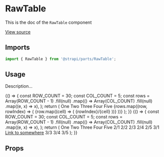 <!--- RawTable.stories.mdx --->


<Meta title="Design System/Molecules/RawTable" component={RawTable} />

# RawTable

This is the doc of the `RawTable` component

[View source](https://github.com/strapi/parts/tree/develop/packages/strapi-parts/src/RawTable)

## Imports

```js
import { RawTable } from '@strapi/parts/RawTable';
```

## Usage

Description...

<Canvas>
  <Story name="base">
    {() => {
      const ROW_COUNT = 30;
      const COL_COUNT = 5;
      const rows = Array(ROW_COUNT - 1)
        .fill(null)
        .map(() =>
          Array(COL_COUNT)
            .fill(null)
            .map((e, x) => x),
        );
      return (
        <Box shadow="filterShadow" padding={3} hasRadius>
          <RawTable colCount={COL_COUNT} rowCount={ROW_COUNT}>
            <RawThead>
              <RawTr>
                <RawTh>
                  <Box padding={2} background="neutral200">
                    One
                  </Box>
                </RawTh>
                <RawTh>
                  <Box padding={2} background="neutral200">
                    Two
                  </Box>
                </RawTh>
                <RawTh>
                  <Box padding={2} background="neutral200">
                    Three
                  </Box>
                </RawTh>
                <RawTh>
                  <Box padding={2} background="neutral200">
                    Four
                  </Box>
                </RawTh>
                <RawTh>
                  <Box padding={2} background="neutral200">
                    Five
                  </Box>
                </RawTh>
              </RawTr>
            </RawThead>
            <RawTbody>
              {rows.map((row, rowIndex) => (
                <RawTr key={`row-${rowIndex}`}>
                  {row.map((cell) => (
                    <RawTd key={`cell-${rowIndex}-${cell}`}>
                      <Box padding={2}>
                        {rowIndex}/{cell}
                      </Box>
                    </RawTd>
                  ))}
                </RawTr>
              ))}
            </RawTbody>
          </RawTable>
        </Box>
      );
    }}
  </Story>
  <Story name="simple">
    {() => {
      const ROW_COUNT = 30;
      const COL_COUNT = 5;
      const rows = Array(ROW_COUNT - 1)
        .fill(null)
        .map(() =>
          Array(COL_COUNT)
            .fill(null)
            .map((e, x) => x),
        );
      return (
        <Box shadow="filterShadow" padding={3} hasRadius>
          <RawTable colCount={COL_COUNT} rowCount={ROW_COUNT}>
            <RawThead>
              <RawTr>
                <RawTh>
                  <Box padding={2} background="neutral200">
                    One
                  </Box>
                </RawTh>
                <RawTh>
                  <Box padding={2} background="neutral200">
                    Two
                  </Box>
                </RawTh>
                <RawTh>
                  <Box padding={2} background="neutral200">
                    Three
                  </Box>
                </RawTh>
                <RawTh>
                  <Box padding={2} background="neutral200">
                    Four
                  </Box>
                </RawTh>
                <RawTh>
                  <Box padding={2} background="neutral200">
                    Five
                  </Box>
                </RawTh>
              </RawTr>
            </RawThead>
            <RawTbody>
              <RawTr>
                <RawTd>2/1</RawTd>
                <RawTd>2/2</RawTd>
                <RawTd>2/3</RawTd>
                <RawTd>2/4</RawTd>
                <RawTd>2/5</RawTd>
              </RawTr>
              <RawTr>
                <RawTd>3/1</RawTd>
                <RawTd>
                  <a href="#">Link to somewhere</a>
                </RawTd>
                <RawTd>3/3</RawTd>
                <RawTd>3/4</RawTd>
                <RawTd>3/5</RawTd>
              </RawTr>
            </RawTbody>
          </RawTable>
        </Box>
      );
    }}
  </Story>
</Canvas>


## Props

<ArgsTable of={RawTable} />
